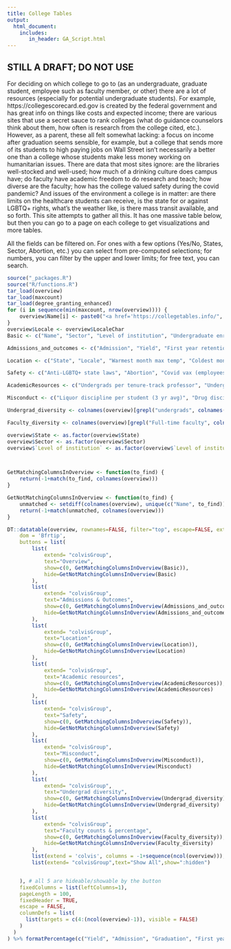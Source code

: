 ```yaml
---
title: College Tables
output:
  html_document:
    includes:
       in_header: GA_Script.html
---
```


## STILL A DRAFT; DO NOT USE

For deciding on which college to go to (as an undergraduate, graduate student, employee such as faculty member, or other) there are a lot of resources (especially for potential undergraduate students). For example, https://collegescorecard.ed.gov is created by the federal government and has great info on things like costs and expected income; there are various sites that use a secret sauce to rank colleges (what do guidance counselors think about them, how often is research from the college cited, etc.). However, as a parent, these all felt somewhat lacking: a focus on income after graduation seems sensible, for example, but a college that sends more of its students to high paying jobs on Wall Street isn't necessarily a better one than a college whose students make less money working on humanitarian issues. There are data that most sites ignore: are the libraries well-stocked and well-used; how much of a drinking culture does campus have; do faculty have academic freedom to do research and teach; how diverse are the faculty; how has the college valued safety during the covid pandemic? And issues of the environment a college is in matter: are there limits on the healthcare students can receive, is the state for or against LGBTQ+ rights, what's the weather like, is there mass transit available, and so forth. This site attempts to gather all this. It has one massive table below, but then you can go to a page on each college to get visualizations and more tables.

All the fields can be filtered on. For ones with a few options (Yes/No, States, Sector, Abortion, etc.) you can select from pre-computed selections; for numbers, you can filter by the upper and lower limits; for free text, you can search. 

```r
source("_packages.R")
source("R/functions.R")
tar_load(overview)
tar_load(maxcount)
tar_load(degree_granting_enhanced)
for (i in sequence(min(maxcount, nrow(overview)))) {
	overview$Name[i] <- paste0("<a href='https://collegetables.info/", overview$URL[i], "'>", overview$Name[i], "</a>")
}
overview$Locale <- overview$LocaleChar
Basic <- c("Name", "Sector", "Level of institution", "Undergraduate enrollment", "Grad enrollment")

Admissions_and_outcomes <- c("Admission", "Yield", "First year retention", "Graduation")

Location <- c("State", "Locale", "Warmest month max temp", "Coldest month min temp", "Annual precipitation", "biome")

Safety <- c("Anti-LGBTQ+ state laws", "Abortion", "Covid vax (employees)", "Covid vax (students)", "Gun law stringency","Proportion of reps voting in favor of respect for right to contraception act", "Proportion of reps voting in favor of respect for marriage act")

AcademicResources <- c("Undergrads per tenure-track professor", "Undergrads per instructor", "Average library loans (physical) per student or faculty member", "Number of physical books", "Number of digital/electronic books")

Misconduct <- c("Liquor discipline per student (3 yr avg)", "Drug discipline per student (3 yr avg)", "Weapon arrest per student (3 yr avg)", "Reported rape per student (3 yr avg)", "Reported fondling per student (3 yr avg)")

Undergrad_diversity <- colnames(overview)[grepl("undergrads", colnames(overview))]

Faculty_diversity <- colnames(overview)[grepl("Full-time faculty", colnames(overview))]

overview$State <- as.factor(overview$State)
overview$Sector <- as.factor(overview$Sector)
overview$`Level of institution` <- as.factor(overview$`Level of institution`)



GetMatchingColumnsInOverview <- function(to_find) {
	return(-1+match(to_find, colnames(overview)))	
}

GetNotMatchingColumnsInOverview <- function(to_find) {
	unmatched <- setdiff(colnames(overview), unique(c("Name", to_find)))
	return(-1+match(unmatched, colnames(overview)))	
}

DT::datatable(overview, rownames=FALSE, filter="top", escape=FALSE, extensions = c('Buttons', 'FixedColumns', 'FixedHeader'), options = list(
    dom = 'Bfrtip',
    buttons = list(
		list(
			extend= "colvisGroup", 
			text="Overview", 
			show=c(0, GetMatchingColumnsInOverview(Basic)),
			hide=GetNotMatchingColumnsInOverview(Basic)
		),
		list(
			extend= "colvisGroup",
			text="Admissions & Outcomes",
			show=c(0, GetMatchingColumnsInOverview(Admissions_and_outcomes)), 
			hide=GetNotMatchingColumnsInOverview(Admissions_and_outcomes)
		),
		list(
			extend= "colvisGroup",
			text="Location",
			show=c(0, GetMatchingColumnsInOverview(Location)), 
			hide=GetNotMatchingColumnsInOverview(Location)
		),
		list(
			extend= "colvisGroup",
			text="Academic resources",
			show=c(0, GetMatchingColumnsInOverview(AcademicResources)), 
			hide=GetNotMatchingColumnsInOverview(AcademicResources)
		),
		list(
			extend= "colvisGroup",
			text="Safety",
			show=c(0, GetMatchingColumnsInOverview(Safety)), 
			hide=GetNotMatchingColumnsInOverview(Safety)
		),
		list(
			extend= "colvisGroup",
			text="Misconduct",
			show=c(0, GetMatchingColumnsInOverview(Misconduct)), 
			hide=GetNotMatchingColumnsInOverview(Misconduct)
		),
		list(
			extend= "colvisGroup",
			text="Undergrad diversity",
			show=c(0, GetMatchingColumnsInOverview(Undergrad_diversity)), 
			hide=GetNotMatchingColumnsInOverview(Undergrad_diversity)
		),
		list(
			extend= "colvisGroup",
			text="Faculty counts & percentage",
			show=c(0, GetMatchingColumnsInOverview(Faculty_diversity)), 
			hide=GetNotMatchingColumnsInOverview(Faculty_diversity)
		),
		list(extend = 'colvis', columns = -1+sequence(ncol(overview))),
		list(extend= "colvisGroup",text="Show All",show=":hidden")


    ), # all 5 are hideable/showable by the button
	fixedColumns = list(leftColumns=1),
	pageLength = 100,
	fixedHeader = TRUE,
	escape = FALSE,
	columnDefs = list(
      list(targets = c(4:(ncol(overview)-1)), visible = FALSE)
    )
  )
) %>% formatPercentage(c("Yield", "Admission", "Graduation", "First year retention"), 0)

```